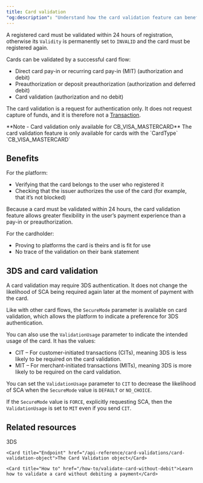 ```yaml
---
title: Card validation
"og:description": "Understand how the card validation feature can benefit your platform and your users by asking the user to authenticate themselves without processing a payment."
---
```


A registered card must be validated within 24 hours of registration, otherwise its `Validity` is permanently set to `INVALID` and the card must be registered again.

Cards can be validated by a successful card flow:

- Direct card pay-in or recurring card pay-in (MIT) (authorization and debit)
- Preauthorization or deposit preauthorization (authorization and deferred debit)
- Card validation (authorization and no debit)

The card validation is a request for authentication only. It does not request capture of funds, and it is therefore not a [Transaction](/api-reference/transactions/transaction-object).


<Note>
    **Note - Card validation only available for CB_VISA_MASTERCARD** The card
    validation feature is only available for cards with the `CardType`
    `CB_VISA_MASTERCARD`
</Note>

## Benefits

For the platform:

-   Verifying that the card belongs to the user who registered it
-   Checking that the issuer authorizes the use of the card (for example, that it’s not blocked)

Because a card must be validated within 24 hours, the card validation feature allows greater flexibility in the user’s payment experience than a pay-in or preauthorization.

For the cardholder:

- Proving to platforms the card is theirs and is fit for use 
- No trace of the validation on their bank statement

## 3DS and card validation

A card validation may require 3DS authentication. It does not change the likelihood of SCA being required again later at the moment of payment with the card. 

Like with other card flows, the `SecureMode` parameter is available on card validation, which allows the platform to indicate a preference for 3DS authentication.

You can also use the `ValidationUsage` parameter to indicate the intended usage of the card. It has the values:

- CIT – For customer-initiated transactions (CITs), meaning 3DS is less likely to be required on the card validation.
- MIT – For merchant-initiated transactions (MITs), meaning 3DS is more likely to be required on the card validation.

You can set the `ValidationUsage` parameter to `CIT` to decrease the likelihood of SCA when the `SecureMode` value is `DEFAULT` or `NO_CHOICE`.

If the `SecureMode` value is `FORCE`, explicitly requesting SCA, then the `ValidationUsage` is set to `MIT` even if you send `CIT`.

## Related resources

<CardGroup col={2}> 
    <Card title="Guide" href="/guides/payment-methods/card/3ds">3DS</Card>

    <Card title="Endpoint" href="/api-reference/card-validations/card-validation-object">The Card Validation object</Card>  

    <Card title="How to" href="/how-to/validate-card-without-debit">Learn how to validate a card without debiting a payment</Card>  
</CardGroup>
